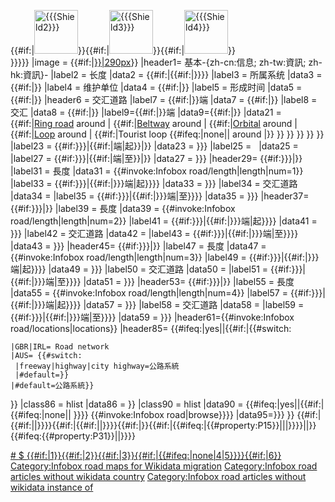 {{Infobox
|bodystyle=width:320px; font-size:90%; padding:0
|headerstyle  = background:#006A4D; color:white;
|labelstyle=width:25%
|datastyle =width:75% 
|belowstyle=line-height:150%
|above   = 
{{#if:{{{Shield<includeonly>|</includeonly>}}}|[[{{Filename|{{{Shield}}}}}|70px]]}}{{#if:{{{Shield2<includeonly>|</includeonly>}}}|[[File:{{{Shield2}}}|70px]]}}{{#if:{{{Shield3<includeonly>|</includeonly>}}}|[[File:{{{Shield3}}}|70px]]}}{{#if:{{{Shield4<includeonly>|</includeonly>}}}|[[File:{{{Shield4}}}|70px]]}}<br/>{{{Name|{{{title|{{PAGENAME}}}}}}}}
|image   = {{#if:{{{Map<includeonly>|</includeonly>}}}|[[{{Filename|{{{Map}}}}}|290px]]}}
|header1= 基本-{zh-cn:信息; zh-tw:資訊; zh-hk:資訊}-
|label2  = 长度
|data2   = {{#if:{{{Mile<includeonly>|</includeonly>}}}|{{convert|{{{Mile|}}}|mi|km|2|link=on}}{{#if:{{{LengthRef|}}}|{{{LengthRef}}}}}}}
|label3  = 所属系统
|data3  = {{#if:{{{System<includeonly>|</includeonly>}}}|{{{System}}}}}
|label4  = 维护单位
|data4   = {{#if:{{{Maint<includeonly>|</includeonly>}}}|{{{Maint}}}}}
|label5  = 形成时间
|data5   = {{#if:{{{Formed<includeonly>|</includeonly>}}}|{{{Formed}}}}}
|header6 = 交汇道路
|label7  = {{#if:{{{Direction A<includeonly>|</includeonly>}}}|{{{Direction A}}}}}端
|data7   = {{#if:{{{Direction A<includeonly>|</includeonly>}}}|{{{From}}}}}
|label8  = 交汇
|data8   = {{#if:{{{Junction<includeonly>|</includeonly>}}}|{{{Junction}}}}}
|label9={{#if:{{{Direction B<includeonly>|</includeonly>}}}|{{{Direction B}}}}}端
|data9={{#if:{{{Direction B<includeonly>|</includeonly>}}}|{{{To}}}}}
|data21  = {{#if:{{{ring_road|}}}|[[Ring road]] around {{{ring_road}}}|<!--
           -->{{#if:{{{beltway_city|}}}|[[Beltway]] around {{{beltway_city}}}|<!--
              -->{{#if:{{{orbital|}}}|[[Orbital road|Orbital]] around {{{orbital}}}|<!--
                 -->{{#if:{{{loop|}}}|[[Loop road|Loop]] around {{{loop}}}|<!--
                    -->{{#if:{{{tloop|}}}|Tourist loop {{#ifeq:{{{tloop}}}|none|| around {{{tloop}}}|}} }} }} }} }} }}
|label23 = {{#if:{{{terminus_a|{{{end_a|}}}}}}|{{#if:{{{direction_a|}}}|{{{direction_a}}}端|起}}|}}
|data23  = {{{terminus_a|{{{end_a|}}}}}}
|label25 = &nbsp;
|data25  = {{{junction|}}}
|label27 = {{#if:{{{terminus_b|{{{end_b|}}}}}}|{{#if:{{{direction_b|}}}|{{{direction_b}}}端|至}}|}}
|data27  = {{{terminus_b|{{{end_b|}}}}}}
<!-- MAJOR JUNCTIONS (IF DIVIDED IN UP TO FOUR SECTIONS) -->
|header29= {{#if:{{{length_mi1|}}}{{{length_km1|}}}{{{direction_a1|}}}{{{terminus_a1|{{{end_a1|}}}}}}|{{{section1|Section 1}}}}}
|label31 = 長度
|data31  = {{#invoke:Infobox road/length|length|num=1}}
|label33 = {{#if:{{{terminus_a1|{{{end_a1|}}}}}}|{{#if:{{{direction_a|}}}{{{direction_a1|}}}|{{{direction_a1|{{{direction_a|}}}}}}端|起}}}}
|data33  = {{{terminus_a1|{{{end_a1|}}}}}}
|label34 = 交汇道路
|data34  = {{{junction1|}}}
|label35 = {{#if:{{{terminus_b1||{{{end_b1|}}}}}}|{{#if:{{{direction_b|}}}{{{direction_b1|}}}|{{{direction_b1|{{{direction_b|}}}}}}端|至}}}}
|data35  = {{{terminus_b1||{{{end_b1|}}}}}}
|header37= {{#if:{{{length_mi2|}}}{{{length_km2|}}}{{{direction_a2|}}}{{{terminus_a2|{{{end_a2|}}}}}}|{{{section2|Section 2}}}}}
|label39 = 長度
|data39  = {{#invoke:Infobox road/length|length|num=2}}
|label41 = {{#if:{{{terminus_a2|{{{end_a2|}}}}}}|{{#if:{{{direction_a|}}}{{{direction_a2|}}}|{{{direction_a2|{{{direction_a|}}}}}}端|起}}}}
|data41  = {{{terminus_a2|{{{end_a2|}}}}}}
|label42 = 交汇道路
|data42  = {{{junction2|}}}
|label43 = {{#if:{{{terminus_b2||{{{end_b2|}}}}}}|{{#if:{{{direction_b|}}}{{{direction_b2|}}}|{{{direction_b2|{{{direction_b|}}}}}}端|至}}}}
|data43  = {{{terminus_b2||{{{end_b2|}}}}}}
|header45= {{#if:{{{length_mi3|}}}{{{length_km3|}}}{{{direction_a3|}}}{{{terminus_a3|{{{end_a3|}}}}}}|{{{section3|Section 3}}}}}
|label47 = 長度
|data47  = {{#invoke:Infobox road/length|length|num=3}}
|label49 = {{#if:{{{terminus_a3|{{{end_a3|}}}}}}|{{#if:{{{direction_a|}}}{{{direction_a3|}}}|{{{direction_a3|{{{direction_a|}}}}}}端|起}}}}
|data49  = {{{terminus_a3|{{{end_a3|}}}}}}
|label50 = 交汇道路
|data50  = {{{junction3|}}}
|label51 = {{#if:{{{terminus_b3||{{{end_b3|}}}}}}|{{#if:{{{direction_b|}}}{{{direction_b3|}}}|{{{direction_b3|{{{direction_b|}}}}}}端|至}}}}
|data51  = {{{terminus_b3||{{{end_b|3}}}}}}
|header53= {{#if:{{{length_mi4|}}}{{{length_km4|}}}{{{direction_a4|}}}{{{terminus_a4|{{{end_a4|}}}}}}|{{{section4|Section 4}}}}}
|label55 = 長度
|data55  = {{#invoke:Infobox road/length|length|num=4}}
|label57 = {{#if:{{{terminus_a4|{{{end_a4|}}}}}}|{{#if:{{{direction_a|}}}{{{direction_a4|}}}|{{{direction_a4|{{{direction_a|}}}}}}端|起}}}}
|data57  = {{{terminus_a4|{{{end_a4|}}}}}}
|label58 = 交汇道路
|data58  = {{{junction4|}}}
|label59 = {{#if:{{{terminus_b4||{{{end_b4|}}}}}}|{{#if:{{{direction_b|}}}{{{direction_b4|}}}|{{{direction_b4|{{{direction_b|}}}}}}端|至}}}}
|data59  = {{{terminus_b4||{{{end_b4|}}}}}}
|header61={{#invoke:Infobox road/locations|locations}}
<!-- HIGHWAY SYSTEM -->
|header85= {{#ifeq:{{{nobrowse|}}}|yes||{{#if:{{{state|}}}{{{province|}}}{{{country|}}}{{{type|}}}{{{system|}}}|{{#switch: {{{country|}}}
 |GBR|IRL= Road network
 |AUS= {{#switch:{{{type|}}}
  |freeway|highway|city highway=公路系統
  |#default=}}
 |#default=公路系統}}
}}
|class86 = hlist
|data86  = {{{system|}}}}}
<!-- LINKS AND BROWSE SECTION -->
|class90 = hlist
|data90   = {{#ifeq:{{{nobrowse|}}}|yes||{{#if:{{{state|}}}{{{province|}}}{{{country|}}}{{{type|}}}|{{#ifeq:{{Infobox road/browselinks/{{Infobox road/meta/mask/country|{{{state|}}}{{{province|}}}|{{{country|}}}}}|province={{{province|¬}}}|state={{{state|¬}}}|type={{{type|}}}|county={{{county|}}}|route={{{route|}}}}}|none||
{{Infobox road/browselinks/{{Infobox road/meta/mask/country|{{{state|}}}{{{province|}}}|{{{country|}}}}}|province={{{province|¬}}}|state={{{state|¬}}}|type={{{type|}}}|county={{{county|}}}|route={{{route|}}}}}
}}}}
{{#invoke:Infobox road|browse}}}}
<!-- HISTORICAL DESIGNATION, NRHP, EMBEDDED INFOBOXES -->
|data95={{{nrhp|{{{embedded|}}}}}}
}}<!--
// ERROR TRACKING CATEGORIES //
-->{{#if:{{{type|}}}|{{#if:{{{state|}}}{{{province|}}}{{{country|}}}||[[Category:Infobox road transclusion errors|# {{PAGENAME}}]]}}}}{{#if:{{{spur_of|}}}|{{#if:{{{spur_type|}}}||[[Category:Infobox road transclusion errors|$ {{PAGENAME}}]]}}}}{{Infobox road/meta/errors|country={{{country|}}}|province={{{province|}}}|state={{{state|}}}|{{{countries|}}}|{{{regions|}}}|{{{provinces|}}}|{{{rural_municipalities|}}}|{{{cities|}}}{{{towns|}}}{{{villages|}}}|{{{destinations|}}}|{{{tourist|}}}|{{{states|}}}|{{{photo|}}}}}{{#if:{{{header_color|}}}{{{header_type|}}}{{{map_custom|}}}{{{marker_image|}}}{{{name|}}}|[[Category:Infobox road temporary tracking category 1|{{#if:{{{header_color|}}}|1}}{{#if:{{{header_type|}}}|2}}{{#if:{{{map_custom|}}}|3}}{{#if:{{{marker_image|}}}|{{#ifeq:{{{marker_image}}}|none|4|5}}}}{{#if:{{{name|}}}|6}} {{PAGENAME}}]]}}{{#if:{{{map|}}}|{{#ifeq:{{{map|}}}|{{#property:P15}}||[[Category:Infobox road maps for Wikidata migration]]|}}}}{{main other|{{#ifeq:{{#property:P17}}||[[Category:Infobox road articles without wikidata country]]}}{{#ifeq:{{#property:P31}}||[[Category:Infobox road articles without wikidata instance of]]}}}}<noinclude>
{{Documentation}}
</noinclude>